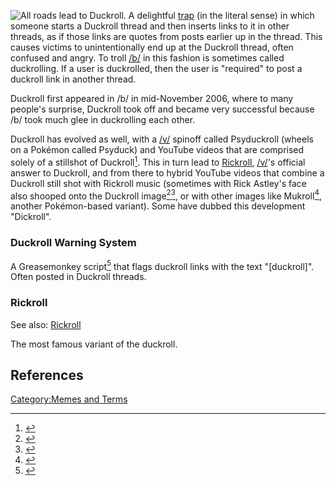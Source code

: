 [[Image:Duckroll.jpg|thumb|All roads lead to Duckroll.]]
A delightful [[:Category:Traps|trap]] (in the literal sense) in which someone starts a Duckroll thread and then inserts links to it in other threads, as if those links are quotes from posts earlier up in the thread. This causes victims to unintentionally end up at the Duckroll thread, often confused and angry. To troll [[/b/]] in this fashion is sometimes called duckrolling. If a user is  duckrolled, then the user is "required" to post a duckroll link in another thread.

Duckroll first appeared in /b/ in mid-November 2006, where to many people's surprise, Duckroll took off and became very successful because /b/ took much glee in duckrolling each other.

Duckroll has evolved as well, with a [[/v/]] spinoff called Psyduckroll (wheels on a Pokémon called Psyduck) and YouTube videos that are comprised solely of a stillshot of Duckroll<ref>{{cite web |url=http://4chanarchive.org/brchive/25947298/an+11+hour+duckroll/ |title=11 hour duckroll |publisher=4chan Archive}}</ref>. This in turn lead to [[#Rickroll|Rickroll]], [[/v/]]'s official answer to Duckroll, and from there to hybrid YouTube videos that combine a Duckroll still shot with Rickroll music (sometimes with Rick Astley's face also shooped onto the Duckroll image<ref>{{cite web |url=http://www.youtube.com/watch?v=J5c5p5lGi6Q |title=sage |publisher=YouTube |date=2007-05-03}}</ref><ref>{{cite web |url=http://www.youtube.com/watch?v=WT7Qo59zmi0 |title=Halo 3, GTA IV, SSB Brawl, E3 Clips |publisher=YouTube |date=2007-05-12}}</ref>, or with other images like Mukroll<ref>{{cite web |url=http://www.youtube.com/watch?v=Cg5k6L-gmaw |title=Mukroll. |publisher=YouTube |date=2007-05-06}}</ref>, another Pokémon-based variant). Some have dubbed this development "Dickroll".

=== Duckroll Warning System ===
A Greasemonkey script<ref>{{cite web |url=http://stashbox.org/7948/duckrollwarningsystem.user.js |title=duckrollwarningsystem.user.js |publisher=stashbox.org |date=2007-01-01}}</ref> that flags duckroll links with the text <nowiki>"[duckroll]"</nowiki>. Often posted in Duckroll threads.

=== Rickroll ===

See also: [[Rickroll]]

The most famous variant of the duckroll.

== References ==
<references />

[[Category:Memes and Terms]]
